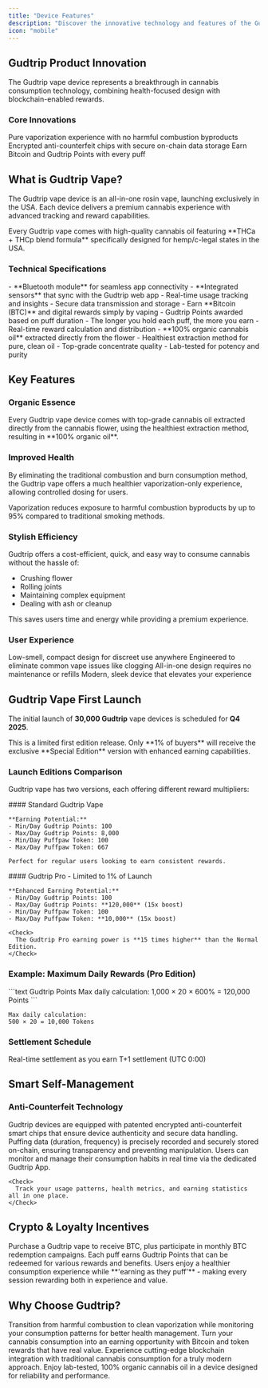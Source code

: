 ```yaml
---
title: "Device Features"
description: "Discover the innovative technology and features of the Gudtrip vape device"
icon: "mobile"
---
```


## Gudtrip Product Innovation

The Gudtrip vape device represents a breakthrough in cannabis consumption technology, combining health-focused design with blockchain-enabled rewards.

### Core Innovations

<CardGroup cols={3}>
  <Card title="Combustion-Free" icon="fire-flame-simple">
    Pure vaporization experience with no harmful combustion byproducts
  </Card>
  <Card title="Smart Management" icon="microchip">
    Encrypted anti-counterfeit chips with secure on-chain data storage
  </Card>
  <Card title="Crypto Rewards" icon="bitcoin">
    Earn Bitcoin and Gudtrip Points with every puff
  </Card>
</CardGroup>

## What is Gudtrip Vape?

The Gudtrip vape device is an all-in-one rosin vape, launching exclusively in the USA. Each device delivers a premium cannabis experience with advanced tracking and reward capabilities.

<Info>
  Every Gudtrip vape comes with high-quality cannabis oil featuring **THCa + THCp blend formula** specifically designed for hemp/c-legal states in the USA.
</Info>

### Technical Specifications

<AccordionGroup>
  <Accordion title="Connectivity & Tracking" icon="bluetooth">
    - **Bluetooth module** for seamless app connectivity
    - **Integrated sensors** that sync with the Gudtrip web app
    - Real-time usage tracking and insights
    - Secure data transmission and storage
  </Accordion>

  <Accordion title="Reward System" icon="coins">
    - Earn **Bitcoin (BTC)** and digital rewards simply by vaping
    - Gudtrip Points awarded based on puff duration
    - The longer you hold each puff, the more you earn
    - Real-time reward calculation and distribution
  </Accordion>

  <Accordion title="Cannabis Quality" icon="leaf">
    - **100% organic cannabis oil** extracted directly from the flower
    - Healthiest extraction method for pure, clean oil
    - Top-grade concentrate quality
    - Lab-tested for potency and purity
  </Accordion>
</AccordionGroup>

## Key Features

### Organic Essence

<Card title="Premium Cannabis Oil" icon="droplet">
  Every Gudtrip vape device comes with top-grade cannabis oil extracted directly from the cannabis flower, using the healthiest extraction method, resulting in **100% organic oil**.
</Card>

### Improved Health

By eliminating the traditional combustion and burn consumption method, the Gudtrip vape offers a much healthier vaporization-only experience, allowing controlled dosing for users.

<Tip>
  Vaporization reduces exposure to harmful combustion byproducts by up to 95% compared to traditional smoking methods.
</Tip>

### Stylish Efficiency

Gudtrip offers a cost-efficient, quick, and easy way to consume cannabis without the hassle of:
- Crushing flower
- Rolling joints
- Maintaining complex equipment
- Dealing with ash or cleanup

This saves users time and energy while providing a premium experience.

### User Experience

<CardGroup cols={2}>
  <Card title="Discretion" icon="eye-slash">
    Low-smell, compact design for discreet use anywhere
  </Card>
  <Card title="Reliability" icon="circle-check">
    Engineered to eliminate common vape issues like clogging
  </Card>
  <Card title="Simplicity" icon="hand-pointer">
    All-in-one design requires no maintenance or refills
  </Card>
  <Card title="Style" icon="wand-magic-sparkles">
    Modern, sleek device that elevates your experience
  </Card>
</CardGroup>

## Gudtrip Vape First Launch

The initial launch of **30,000 Gudtrip** vape devices is scheduled for **Q4 2025**.

<Warning>
  This is a limited first edition release. Only **1% of buyers** will receive the exclusive **Special Edition** version with enhanced earning capabilities.
</Warning>

### Launch Editions Comparison

Gudtrip vape has two versions, each offering different reward multipliers:

<Tabs>
  <Tab title="Normal Edition">
    #### Standard Gudtrip Vape
    
    **Earning Potential:**
    - Min/Day Gudtrip Points: 100
    - Max/Day Gudtrip Points: 8,000
    - Min/Day Puffpaw Token: 100
    - Max/Day Puffpaw Token: 667
    
    Perfect for regular users looking to earn consistent rewards.
  </Tab>

  <Tab title="Special Edition (Pro)">
    #### Gudtrip Pro - Limited to 1% of Launch
    
    **Enhanced Earning Potential:**
    - Min/Day Gudtrip Points: 100
    - Max/Day Gudtrip Points: **120,000** (15x boost)
    - Min/Day Puffpaw Token: 100
    - Max/Day Puffpaw Token: **10,000** (15x boost)
    
    <Check>
      The Gudtrip Pro earning power is **15 times higher** than the Normal Edition.
    </Check>
  </Tab>
</Tabs>

### Example: Maximum Daily Rewards (Pro Edition)

<CodeGroup>
```text Gudtrip Points
Max daily calculation:
1,000 × 20 × 600% = 120,000 Points
```

```text Puffpaw Token
Max daily calculation:
500 × 20 = 10,000 Tokens
```
</CodeGroup>

### Settlement Schedule

<ParamField body="Gudtrip Points" type="instant">
  Real-time settlement as you earn
</ParamField>

<ParamField body="Puffpaw Token" type="daily">
  T+1 settlement (UTC 0:00)
</ParamField>

## Smart Self-Management

### Anti-Counterfeit Technology

<Steps>
  <Step title="Encrypted Smart Chips">
    Gudtrip devices are equipped with patented encrypted anti-counterfeit smart chips that ensure device authenticity and secure data handling.
  </Step>

  <Step title="Secure Data Recording">
    Puffing data (duration, frequency) is precisely recorded and securely stored on-chain, ensuring transparency and preventing manipulation.
  </Step>

  <Step title="Real-Time Monitoring">
    Users can monitor and manage their consumption habits in real time via the dedicated Gudtrip App.
    
    <Check>
      Track your usage patterns, health metrics, and earning statistics all in one place.
    </Check>
  </Step>
</Steps>

## Crypto & Loyalty Incentives

<CardGroup cols={2}>
  <Card title="Bitcoin Rewards" icon="bitcoin">
    Purchase a Gudtrip vape to receive BTC, plus participate in monthly BTC redemption campaigns.
  </Card>
  <Card title="Points System" icon="coins">
    Each puff earns Gudtrip Points that can be redeemed for various rewards and benefits.
  </Card>
</CardGroup>

<Info>
  Users enjoy a healthier consumption experience while **'earning as they puff'** - making every session rewarding both in experience and value.
</Info>

## Why Choose Gudtrip?

<AccordionGroup>
  <Accordion title="Health First" icon="heart-pulse">
    Transition from harmful combustion to clean vaporization while monitoring your consumption patterns for better health management.
  </Accordion>

  <Accordion title="Financial Rewards" icon="sack-dollar">
    Turn your cannabis consumption into an earning opportunity with Bitcoin and token rewards that have real value.
  </Accordion>

  <Accordion title="Technology Innovation" icon="rocket">
    Experience cutting-edge blockchain integration with traditional cannabis consumption for a truly modern approach.
  </Accordion>

  <Accordion title="Quality Assurance" icon="badge-check">
    Enjoy lab-tested, 100% organic cannabis oil in a device designed for reliability and performance.
  </Accordion>
</AccordionGroup>

